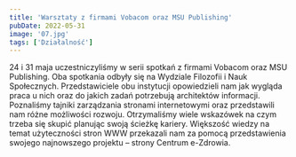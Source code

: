 ```yaml
---
title: 'Warsztaty z firmami Vobacom oraz MSU Publishing'
pubDate: 2022-05-31
image: '07.jpg'
tags: ['Działalność']
---
```


24 i 31 maja uczestniczyliśmy w serii spotkań z firmami Vobacom oraz MSU Publishing. Oba spotkania odbyły się na Wydziale Filozofii i Nauk Społecznych. Przedstawiciele obu instytucji opowiedzieli nam jak wygląda praca u nich oraz do jakich zadań potrzebują architektów informacji. Poznaliśmy tajniki zarządzania stronami internetowymi oraz przedstawili nam różne możliwości rozwoju. Otrzymaliśmy wiele wskazówek na czym trzeba się skupić planując swoją ścieżkę kariery. Większość wiedzy na temat użyteczności stron WWW przekazali nam za pomocą przedstawienia swojego najnowszego projektu – strony Centrum e-Zdrowia.
